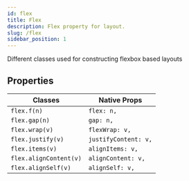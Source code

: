 ```yaml
---
id: flex
title: Flex
description: Flex property for layout.
slug: /flex
sidebar_position: 1
---
```


Different classes used for constructing flexbox based layouts

## Properties

| Classes           | Native Props                     |
|-------------------|----------------------------------|
| `flex.f(n)`       | `flex: n,`                       |
| `flex.gap(n)`     | `gap: n,`                        |
| `flex.wrap(v)`    | `flexWrap: v,`                   |
| `flex.justify(v)` | `justifyContent: v,`             |
| `flex.items(v)`   | `alignItems: v,`                 |
| `flex.alignContent(v)` | `alignContent: v,`          |
| `flex.alignSelf(v)`    | `alignSelf: v,`             |
